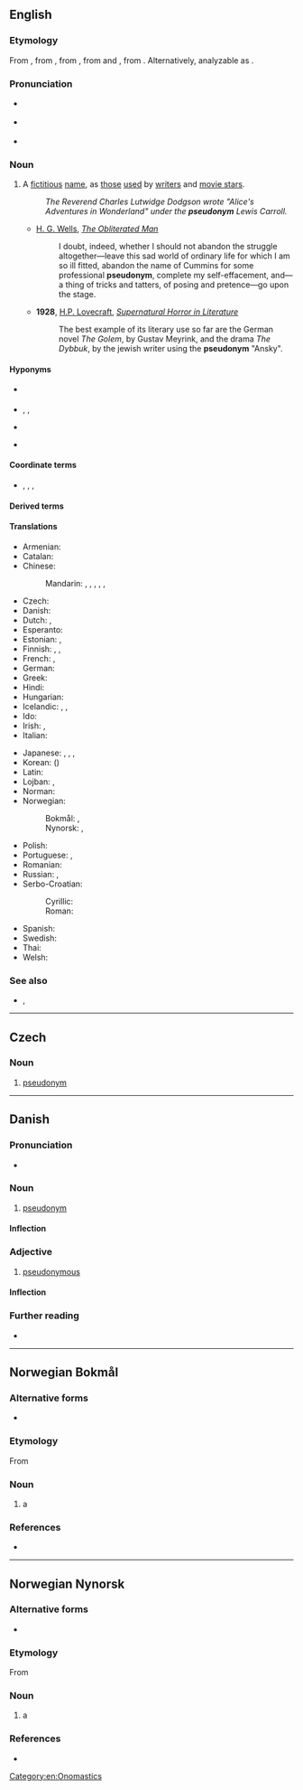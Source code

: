 {{also|Pseudonym}}
==English==
{{was wotd|2006|October|5}}
{{wikipedia}}

===Etymology===
From {{m|en|pseudonymous}}, from {{der|en|fr|pseudonyme|t=having a false name}}, from {{der|en|grc|ψευδώνυμος}}, from {{m|grc|ψευδής|t=false}} and {{m|grc|ὄνυμα}}, from {{m|grc|ὄνομα|t=name}}. Alternatively, analyzable as {{af|en|pseudo-|-onym}}.

===Pronunciation===
* {{a|UK}} {{IPA|/ˈs(j)uː.dəʊ.nɪm/|/ˈsu.də.nɪm/|lang=en}}
* {{a|US}} {{IPA|/ˈsudoʊnɪm/|lang=en}}
* {{audio|en-us-pseudonym.ogg|Audio (US)|lang=en}}

===Noun===
{{en-noun}}

# A [[fictitious]] [[name]], as [[those]] [[use]]d by [[writer]]s and [[movie star]]s.
#: ''The Reverend Charles Lutwidge Dodgson wrote "Alice's Adventures in Wonderland" under the '''pseudonym''' Lewis Carroll.''
#* {{c.|1911}} [[w:H. G. Wells|H. G. Wells]], ''[[s:The Obliterated Man|The Obliterated Man]]''
#*: I doubt, indeed, whether I should not abandon the struggle altogether—leave this sad world of ordinary life for which I am so ill fitted, abandon the name of Cummins for some professional '''pseudonym''', complete my self-effacement, and—a thing of tricks and tatters, of posing and pretence—go upon the stage.
#* '''1928''', [[w:H.P. Lovecraft|H.P. Lovecraft]], ''[[s:Supernatural Horror in Literature|Supernatural Horror in Literature]]''
#*: The best example of its literary use so far are the German novel ''The Golem'', by Gustav Meyrink, and the drama ''The Dybbuk'', by the jewish writer using the '''pseudonym''' "Ansky".

====Hyponyms====
* {{sense|acting contexts}} {{l|en|stage name}}
* {{sense|literary contexts}} {{l|en|pen name}}, {{l|en|pen-name}}, {{l|en|nom de plume}}
* {{sense|military contexts}} {{l|en|nom de guerre}}
* {{sense|another person's actual name adopted as a pseudonym}} {{l|en|allonym}}

====Coordinate terms====
*{{l|en|alias}}, {{l|en|handle}}, {{l|en|moniker}}, {{l|en|nickname}}

====Derived terms====
{{der4|pseudonymize|pseudonymization|pseudonymousness|pseudonymity|pseudonymous|pseudonymously|pseudonymized|lang=en}}

====Translations====
{{trans-top|fictitious name}}
* Armenian: {{t+|hy|կեղծանուն}}
* Catalan: {{t+|ca|pseudònim|m}}
* Chinese:
*: Mandarin: {{qualifier|fake name}} {{t+|cmn|假名|tr=jiǎmíng}}, {{qualifier|assumed name}} {{t+|cmn|化名|tr=huàmíng}}, {{qualifier|pen name}} {{t+|cmn|筆名}}, {{t+|cmn|笔名|tr=bǐmíng}}, {{qualifier|stage name}} {{t+|cmn|藝名}}, {{t+|cmn|艺名|tr=yìmíng}}
* Czech: {{t+|cs|pseudonym|m}}
* Danish: {{t|da|pseudonym}}
* Dutch: {{t+|nl|pseudoniem|n}}, {{t+|nl|schuilnaam|m}}
* Esperanto: {{t|eo|pseŭdonimo}}
* Estonian: {{t|et|varjunimi}}, {{t|et|pseudonüüm}}
* Finnish: {{t|fi|salanimi}}, {{t+|fi|nimimerkki}}, {{t+|fi|pseudonyymi}}
* French: {{t+|fr|nom de guerre|m}}, {{t+|fr|pseudonyme|m}}
* German: {{t+|de|Pseudonym|n}}
* Greek: {{t+|el|ψευδώνυμο|n}}
* Hindi: {{t|hi|तख़ल्लुस|tr=takʰallus}}
* Hungarian: {{t+|hu|álnév}}
* Icelandic: {{t|is|höfundarnafn|n}}, {{t|is|dulnefni|n}}, {{t|is|leyninafn|n}}
* Ido: {{t+|io|pseudonimo}}
* Irish: {{t|ga|ainm bréige|m}}, {{t|ga|ainm cleite|m}} {{qualifier|pen name}}
* Italian: {{t+|it|pseudonimo|m}}
{{trans-mid}}
* Japanese: {{t|ja|雅号|tr=がごう, gagō}}, {{t+|ja|筆名|tr=ひつめい, hitsumei}}, {{t+|ja|ペンネーム|tr=pennēmu}}, {{t+|ja|芸名|tr=geimei}}
* Korean: {{t+|ko|익명}} ({{t+|ko|匿名}})
* Latin: {{t|la|pseudonymum|n}}
* Lojban: {{t|jbo|basme'e}}, {{t|jbo|cmebasti}}
* Norman: {{t|nrf|nom-d'plieunme|m}} {{qualifier|Jersey; pen name}}
* Norwegian:
*: Bokmål: {{t+|nb|pseudonym|n}}, {{t|nb|psevdonym|n}}
*: Nynorsk: {{t|nn|pseudonym|n}}, {{t|nn|psevdonym|n}}
* Polish: {{t+|pl|pseudonim|m-in}}
* Portuguese: {{t+|pt|pseudónimo|m}}, {{t+|pt|pseudônimo|m}} {{qualifier|Brazil}}
* Romanian: {{t+|ro|pseudonim|n}}
* Russian: {{t+|ru|псевдони́м|m}}, {{t|ru|вы́мышленное и́мя|n}}
* Serbo-Croatian:
*: Cyrillic: {{t|sh|псеудо̀ним|m}}
*: Roman: {{t+|sh|pseudònim|m}}
* Spanish: {{t+|es|seudónimo|m}}
* Swedish: {{t+|sv|pseudonym}}
* Thai: {{t|th|นามแฝง}}
* Welsh: {{t|cy|ffugenw|m}}
{{trans-bottom}}

===See also===
* {{l|en|codename}}, {{l|en|nom de code}}

[[Category:en:Onomastics]]

----

==Czech==

===Noun===
{{cs-noun|g=m}}

# [[#English|pseudonym]]

----

==Danish==

===Pronunciation===
* {{IPA|/sœvdonyːm/|[sœwd̥oˈnyːˀm]|lang=da}}

===Noun===
{{da-noun|et|er}}

# [[pseudonym#English|pseudonym]]

====Inflection====
{{da-noun-infl|et|er}}

===Adjective===
{{da-adj}}

# [[pseudonymous]]

====Inflection====
{{da-infl-adj}}

===Further reading===
* {{pedialite|lang=da}}

----

==Norwegian Bokmål==
{{wikipedia|lang=no}}

===Alternative forms===
* {{l|nb|psevdonym}}

===Etymology===
From {{der|nb|grc|ψευδώνυμος}}

===Noun===
{{nb-noun-n3}}

# a {{l|en|pseudonym}}

===References===
* {{R:The Bokmål Dictionary}}

----

==Norwegian Nynorsk==
{{wikipedia|lang=nn}}

===Alternative forms===
* {{l|nn|psevdonym}}

===Etymology===
From {{der|nn|grc|ψευδώνυμος}}

===Noun===
{{nn-noun-n1}}

# a {{l|en|pseudonym}}

===References===
* {{R:The Nynorsk Dictionary}}